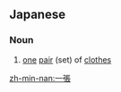 ==Japanese==
{{ja-kanjitab|いち|k1=いっ|ちょう|yomi=o}}

===Noun===
{{ja-noun|いっちょう}}
# [[one]] [[pair]] (set) of [[clothes]]

[[zh-min-nan:一張]]